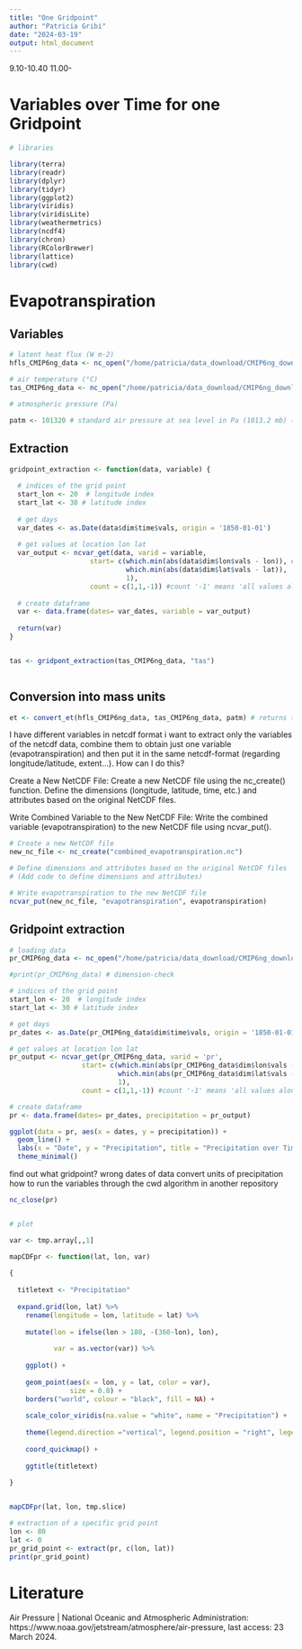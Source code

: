 ```yaml
---
title: "One Gridpoint"
author: "Patricia Gribi"
date: "2024-03-19"
output: html_document
---
```



9.10-10.40
11.00-

# Variables over Time for one Gridpoint


```r

# libraries

library(terra)
library(readr)
library(dplyr)
library(tidyr)
library(ggplot2)
library(viridis)
library(viridisLite)
library(weathermetrics)
library(ncdf4)
library(chron)
library(RColorBrewer)
library(lattice)
library(cwd)

```


# Evapotranspiration

## Variables


```r

# latent heat flux (W m-2)
hfls_CMIP6ng_data <- nc_open("/home/patricia/data_download/CMIP6ng_download/cmip6-ng/hfls/mon/native/hfls_mon_CESM2_ssp585_r1i1p1f1_native.nc")

# air temperature (°C)
tas_CMIP6ng_data <- nc_open("/home/patricia/data_download/CMIP6ng_download/cmip6-ng/tas/day/native/tas_day_CESM2_ssp585_r1i1p1f1_native.nc") 

# atmospheric pressure (Pa)

patm <- 101320 # standard air pressure at sea level in Pa (1013.2 mb) (Air Pressure | National Oceanic and Atmospheric Administration, 2024)

```


## Extraction

```r

gridpoint_extraction <- function(data, variable) {
  
  # indices of the grid point 
  start_lon <- 20  # longitude index
  start_lat <- 30 # latitude index
  
  # get days
  var_dates <- as.Date(data$dim$time$vals, origin = '1850-01-01')
  
  # get values at location lon lat
  var_output <- ncvar_get(data, varid = variable,
                    start= c(which.min(abs(data$dim$lon$vals - lon)), # look for closest long
                             which.min(abs(data$dim$lat$vals - lat)),  # look for closest lat
                             1),
                    count = c(1,1,-1)) #count '-1' means 'all values along that dimension'that dimension'
  
  # create dataframe
  var <- data.frame(dates= var_dates, variable = var_output)
  
  return(var)
}


tas <- gridpont_extraction(tas_CMIP6ng_data, "tas")



```


## Conversion into mass units

```r

et <- convert_et(hfls_CMIP6ng_data, tas_CMIP6ng_data, patm) # returns the water mass flux in mm d-1 (eqv. to kg m-2)


```

I have different variables in netcdf format
i want to extract only the variables of the netcdf data, combine them to obtain just one variable (evapotranspiration) and then put it in the same netcdf-format (regarding longitude/latitude, extent...). How can I do this?


Create a New NetCDF File: Create a new NetCDF file using the nc_create() function. Define the dimensions (longitude, latitude, time, etc.) and attributes based on the original NetCDF files.

Write Combined Variable to the New NetCDF File: Write the combined variable (evapotranspiration) to the new NetCDF file using ncvar_put().


```r

# Create a new NetCDF file
new_nc_file <- nc_create("combined_evapotranspiration.nc")

# Define dimensions and attributes based on the original NetCDF files
# (Add code to define dimensions and attributes)

# Write evapotranspiration to the new NetCDF file
ncvar_put(new_nc_file, "evapotranspiration", evapotranspiration)


```





## Gridpoint extraction

```r

# loading data
pr_CMIP6ng_data <- nc_open("/home/patricia/data_download/CMIP6ng_download/cmip6-ng/pr/day/native/pr_day_CESM2_ssp585_r1i1p1f1_native.nc") 

#print(pr_CMIP6ng_data) # dimension-check

# indices of the grid point 
start_lon <- 20  # longitude index
start_lat <- 30 # latitude index

# get days
pr_dates <- as.Date(pr_CMIP6ng_data$dim$time$vals, origin = '1850-01-01')

# get values at location lon lat
pr_output <- ncvar_get(pr_CMIP6ng_data, varid = 'pr',
                  start= c(which.min(abs(pr_CMIP6ng_data$dim$lon$vals - lon)), # look for closest long
                           which.min(abs(pr_CMIP6ng_data$dim$lat$vals - lat)),  # look for closest lat
                           1),
                  count = c(1,1,-1)) #count '-1' means 'all values along that dimension'that dimension'

# create dataframe
pr <- data.frame(dates= pr_dates, precipitation = pr_output)


```



```r

ggplot(data = pr, aes(x = dates, y = precipitation)) +
  geom_line() +
  labs(x = "Date", y = "Precipitation", title = "Precipitation over Time at Specific Grid Point") +
  theme_minimal()

```


find out what gridpoint?
wrong dates of data
convert units of precipitation
how to run the variables through the cwd algorithm in another repository


```r

nc_close(pr)


# plot

var <- tmp.array[,,1]

mapCDFpr <- function(lat, lon, var)
  
{
  
  titletext <- "Precipitation"
  
  expand.grid(lon, lat) %>%
    rename(longitude = lon, latitude = lat) %>%
    
    mutate(lon = ifelse(lon > 180, -(360-lon), lon),
           
           var = as.vector(var)) %>%
    
    ggplot() +
    
    geom_point(aes(x = lon, y = lat, color = var),
               size = 0.8) +
    borders("world", colour = "black", fill = NA) +
    
    scale_color_viridis(na.value = "white", name = "Precipitation") + 
    
    theme(legend.direction ="vertical", legend.position = "right", legend.key.width = unit(0.4, "cm"),    legend.key.height = unit(2, "cm")) + 
    
    coord_quickmap() +
    
    ggtitle(titletext)
  
}


mapCDFpr(lat, lon, tmp.slice)


```





```r

# extraction of a specific grid point 
lon <- 80
lat <- 0
pr_grid_point <- extract(pr, c(lon, lat))
print(pr_grid_point)

```

# Literature

Air Pressure | National Oceanic and Atmospheric Administration: https://www.noaa.gov/jetstream/atmosphere/air-pressure, last access: 23 March 2024.






